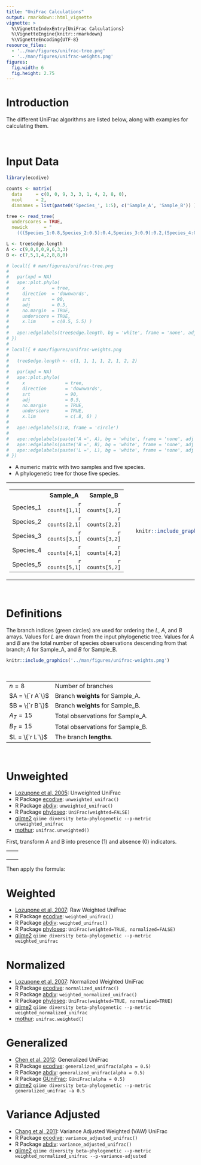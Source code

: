 ```yaml
---
title: "UniFrac Calculations"
output: rmarkdown::html_vignette
vignette: >
  %\VignetteIndexEntry{UniFrac Calculations}
  %\VignetteEngine{knitr::rmarkdown}
  %\VignetteEncoding{UTF-8}
resource_files:
  - '../man/figures/unifrac-tree.png'
  - '../man/figures/unifrac-weights.png'
figures:
  fig.width: 6
  fig.height: 2.75
---
```



# Introduction

The different UniFrac algorithms are listed below, along with examples for calculating them.


<br>

# Input Data

```r
library(ecodive)

counts <- matrix(
  data     = c(0, 0, 9, 3, 3, 1, 4, 2, 8, 0), 
  ncol     = 2, 
  dimnames = list(paste0('Species_', 1:5), c('Sample_A', 'Sample_B')) )

tree <- read_tree(
  underscores = TRUE,
  newick      = "
    (((Species_1:0.8,Species_2:0.5):0.4,Species_3:0.9):0.2,(Species_4:0.7,Species_5:0.3):0.6);" )

L <- tree$edge.length
A <- c(9,0,0,0,9,6,3,3)
B <- c(7,5,1,4,2,8,8,0)

# local({ # man/figures/unifrac-tree.png
#     
#   par(xpd = NA)
#   ape::plot.phylo(
#     x          = tree, 
#     direction  = 'downwards', 
#     srt        = 90, 
#     adj        = 0.5, 
#     no.margin  = TRUE,
#     underscore = TRUE,
#     x.lim      = c(0.5, 5.5) )
#   
#   ape::edgelabels(tree$edge.length, bg = 'white', frame = 'none', adj = -0.4)
# })
# 
# local({ # man/figures/unifrac-weights.png
#   
#   tree$edge.length <- c(1, 1, 1, 1, 2, 1, 2, 2)
#   
#   par(xpd = NA)
#   ape::plot.phylo(
#     x               = tree, 
#     direction       = 'downwards', 
#     srt             = 90, 
#     adj             = 0.5, 
#     no.margin       = TRUE,
#     underscore      = TRUE,
#     x.lim           = c(.8, 6) )
#   
#   ape::edgelabels(1:8, frame = 'circle')
#   
#   ape::edgelabels(paste('A =', A), bg = 'white', frame = 'none', adj = c(-0.4, -1.2))
#   ape::edgelabels(paste('B =', B), bg = 'white', frame = 'none', adj = c(-0.4,  0.0))
#   ape::edgelabels(paste('L =', L), bg = 'white', frame = 'none', adj = c(-0.3,  1.2))
# })
```

* A numeric matrix with two samples and five species.
* A phylogenetic tree for those five species.

<table><tr><td>

  <table>
  <tr><th>         </th><th>                    Sample_A   </th><th>                    Sample_B   </th></tr>
  <tr><td>Species_1</td><td align='right'> `r counts[1,1]` </td><td align='right'> `r counts[1,2]` </td></tr>
  <tr><td>Species_2</td><td align='right'> `r counts[2,1]` </td><td align='right'> `r counts[2,2]` </td></tr>
  <tr><td>Species_3</td><td align='right'> `r counts[3,1]` </td><td align='right'> `r counts[3,2]` </td></tr>
  <tr><td>Species_4</td><td align='right'> `r counts[4,1]` </td><td align='right'> `r counts[4,2]` </td></tr>
  <tr><td>Species_5</td><td align='right'> `r counts[5,1]` </td><td align='right'> `r counts[5,2]` </td></tr>
  </table>

</td><td>

```r
  knitr::include_graphics('../man/figures/unifrac-tree.png')
```

</td></tr></table>


<br>

# Definitions

The branch indices (green circles) are used for ordering the $L$, $A$, and $B$ arrays. Values for $L$ are drawn from the input phylogenetic tree. Values for $A$ and $B$ are the total number of species observations descending from that branch; $A$ for Sample_A, and $B$ for Sample_B.

```r
knitr::include_graphics('../man/figures/unifrac-weights.png')
```

<br>

<table>
<tr><td> $n = 8$         </td><td> Number of branches               </td></tr>
<tr><td> $A = \{`r A`\}$ </td><td> Branch **weights** for Sample_A. </td></tr>
<tr><td> $B = \{`r B`\}$ </td><td> Branch **weights** for Sample_B. </td></tr>
<tr><td> $A_T = 15$      </td><td> Total observations for Sample_A. </td></tr>
<tr><td> $B_T = 15$      </td><td> Total observations for Sample_B. </td></tr>
<tr><td> $L = \{`r L`\}$ </td><td> The branch **lengths**.          </td></tr>
</table>


<br>


# Unweighted

* [Lozupone et al, 2005](https://doi.org/10.1128/AEM.71.12.8228-8235.2005): Unweighted UniFrac
* R Package [ecodive](https://cran.r-project.org/package=ecodive): `unweighted_unifrac()`
* R Package [abdiv](https://doi.org/10.32614/CRAN.package.abdiv): `unweighted_unifrac()`
* R Package [phyloseq](https://doi.org/doi:10.18129/B9.bioc.phyloseq): `UniFrac(weighted=FALSE)`
* [qiime2](https://qiime2.org/) `qiime diversity beta-phylogenetic --p-metric unweighted_unifrac`
* [mothur](https://mothur.org/): `unifrac.unweighted()`


First, transform A and B into presence (1) and absence (0) indicators.

<table style='width:75%'><tr><td style='border-width:0'>

\begin{align*}
A  &= \{`r A`\} \\
A' &= \{`r as.numeric(A > 0)`\}
\end{align*}

</td><td style='border-width:0'>

\begin{align*}
B  &= \{`r B`\} \\
B' &= \{`r as.numeric(B > 0)`\}
\end{align*}

</td></tr></table>


Then apply the formula:

\begin{align*}
U &= \displaystyle \frac{\sum_{i = 1}^{n} L_i(|A'_i - B'_i|)}{\sum_{i = 1}^{n} L_i(max(A'_i,B'_i))}  \\ \\
U &= \displaystyle \frac{L_1(|A'_1-B'_1|) + L_2(|A'_2-B'_2|) + \cdots + L_n(|A'_n-B'_n|)}{L_1(max(A'_1,B'_1)) + L_2(max(A'_2,B'_2)) + \cdots + L_n(max(A'_n,B'_n))}  \\ \\
U &= \displaystyle \frac{0.2(|1-1|) + 0.4(|0-1|) + \cdots + 0.3(|1-0|)}{0.2(max(1,1)) + 0.4(max(0,1)) + \cdots + 0.3(max(1,0))}  \\ \\
U &= \displaystyle \frac{0.2(0) + 0.4(1) + 0.8(1) + 0.5(1) + 0.9(0) + 0.6(0) + 0.7(0) + 0.3(1)}{0.2(1) + 0.4(1) + 0.8(1) + 0.5(1) + 0.9(1) + 0.6(1) + 0.7(1) + 0.3(1)}  \\ \\
U &= \displaystyle \frac{0.4 + 0.8 + 0.5 + 0.3}{0.2 + 0.4 + 0.8 + 0.5 + 0.9 + 0.6 + 0.7 + 0.3}  \\ \\
U &= \displaystyle \frac{2}{4.4}  \\ \\
U &= 0.4545455
\end{align*}


# Weighted

* [Lozupone et al, 2007](https://doi.org/10.1128/AEM.01996-06): Raw Weighted UniFrac
* R Package [ecodive](https://cran.r-project.org/package=ecodive): `weighted_unifrac()`
* R Package [abdiv](https://doi.org/10.32614/CRAN.package.abdiv): `weighted_unifrac()`
* R Package [phyloseq](https://doi.org/doi:10.18129/B9.bioc.phyloseq): `UniFrac(weighted=TRUE, normalized=FALSE)`
* [qiime2](https://qiime2.org/) `qiime diversity beta-phylogenetic --p-metric weighted_unifrac`

\begin{align*}
W &= \sum_{i = 1}^{n} L_i|\frac{A_i}{A_T} - \frac{B_i}{B_T}|  \\ \\
W &= L_1|\frac{A_1}{A_T} - \frac{B_1}{B_T}| + L_2|\frac{A_2}{A_T} - \frac{B_2}{B_T}| + \cdots + L_n|\frac{A_n}{A_T} - \frac{B_n}{B_T}|  \\ \\
W &= 0.2|\frac{9}{15} - \frac{7}{15}| + 0.4|\frac{0}{15} - \frac{5}{15}| + \cdots + 0.3|\frac{3}{15} - \frac{0}{15}|  \\ \\
W &= 0.02\overline{6} + 0.1\overline{3} + 0.05\overline{3} + 0.1\overline{3} + 0.42 + 0.08 + 0.2\overline{3} + 0.06  \\ \\
W &= 1.14
\end{align*}


# Normalized

* [Lozupone et al, 2007](https://doi.org/10.1128/AEM.01996-06): Normalized Weighted UniFrac
* R Package [ecodive](https://cran.r-project.org/package=ecodive): `normalized_unifrac()`
* R Package [abdiv](https://doi.org/10.32614/CRAN.package.abdiv): `weighted_normalized_unifrac()`
* R Package [phyloseq](https://doi.org/doi:10.18129/B9.bioc.phyloseq): `UniFrac(weighted=TRUE, normalized=TRUE)`
* [qiime2](https://qiime2.org/) `qiime diversity beta-phylogenetic --p-metric weighted_normalized_unifrac`
* [mothur](https://mothur.org/): `unifrac.weighted()`

\begin{align*}

N &= \displaystyle \frac
  {\sum_{i = 1}^{n} L_i|\frac{A_i}{A_T} - \frac{B_i}{B_T}|}
  {\sum_{i = 1}^{n} L_i(\frac{A_i}{A_T} + \frac{B_i}{B_T})}
  \\ \\
  
N &= \displaystyle \frac
  {L_1|\frac{A_1}{A_T} - \frac{B_1}{B_T}| + L_2|\frac{A_2}{A_T} - \frac{B_2}{B_T}| + \cdots + L_n|\frac{A_n}{A_T} - \frac{B_n}{B_T}|}
  {L_1(\frac{A_1}{A_T} + \frac{B_1}{B_T}) + L_2(\frac{A_2}{A_T} + \frac{B_2}{B_T}) + \cdots + L_n(\frac{A_n}{A_T} + \frac{B_n}{B_T})}
  \\ \\
  
N &= \displaystyle \frac
  {0.2|\frac{9}{15} - \frac{7}{15}| + 0.4|\frac{0}{15} - \frac{5}{15}| + \cdots + 0.3|\frac{3}{15} - \frac{0}{15}|}
  {0.2(\frac{9}{15} + \frac{7}{15}) + 0.4(\frac{0}{15} + \frac{5}{15}) + \cdots + 0.3(\frac{3}{15} + \frac{0}{15})}
  \\ \\
  
N &= \displaystyle \frac
  {0.02\overline{6} + 0.1\overline{3} + 0.05\overline{3} + 0.1\overline{3} + 0.42 + 0.08 + 0.2\overline{3} + 0.06}
  {0.21\overline{3} + 0.1\overline{3} + 0.05\overline{3} + 0.1\overline{3} + 0.66 + 0.56 + 0.51\overline{3} + 0.06}
  \\ \\
  
N &= \displaystyle \frac{1.14}{2.326667}  \\ \\
N &= 0.4899713
\end{align*}



# Generalized

* [Chen et al. 2012](https://doi.org/10.1093/bioinformatics/bts342): Generalized UniFrac
* R Package [ecodive](https://cran.r-project.org/package=ecodive): `generalized_unifrac(alpha = 0.5)`
* R Package [abdiv](https://doi.org/10.32614/CRAN.package.abdiv): `generalized_unifrac(alpha = 0.5)`
* R Package [GUniFrac](https://cran.r-project.org/web/packages/GUniFrac/index.html): `GUniFrac(alpha = 0.5)`
* [qiime2](https://qiime2.org/) `qiime diversity beta-phylogenetic --p-metric generalized_unifrac -a 0.5`

\begin{align*}

G &= \displaystyle \frac
  {\sum_{i = 1}^{n} L_i(\frac{A_i}{A_T} + \frac{B_i}{B_T})^{\alpha}
    |\displaystyle \frac
      {\frac{A_i}{A_T} - \frac{B_i}{B_T}}
      {\frac{A_i}{A_T} + \frac{B_i}{B_T}} |}
  {\sum_{i = 1}^{n} L_i(\frac{A_i}{A_T} + \frac{B_i}{B_T})^{\alpha}}  \\ \\

G &= \displaystyle \frac
  {
    L_1(\frac{A_1}{A_T} + \frac{B_1}{B_T})^{0.5}
      |\displaystyle \frac
        {\frac{A_1}{A_T} - \frac{B_1}{B_T}}
        {\frac{A_1}{A_T} + \frac{B_1}{B_T}}| + 
    \cdots + 
    L_n(\frac{A_n}{A_T} + \frac{B_n}{B_T})^{0.5}
      |\displaystyle \frac
        {\frac{A_n}{A_T} - \frac{B_n}{B_T}}
        {\frac{A_n}{A_T} + \frac{B_n}{B_T}}|
  }{
    L_1(\frac{A_1}{A_T} + \frac{B_1}{B_T})^{0.5} + 
    \cdots + 
    L_n(\frac{A_n}{A_T} + \frac{B_n}{B_T})^{0.5}
  }  
  \\ \\

G &= \displaystyle \frac
  {
    0.2(\frac{9}{15} + \frac{7}{15})^{0.5}
      |\displaystyle \frac
        {\frac{9}{15} - \frac{7}{15}}
        {\frac{9}{15} + \frac{7}{15}}| + 
    \cdots + 
    0.3(\frac{3}{15} + \frac{0}{15})^{0.5}
      |\displaystyle \frac
        {\frac{3}{15} - \frac{0}{15}}
        {\frac{3}{15} + \frac{0}{15}}|
  }{
    0.2(\frac{9}{15} + \frac{7}{15})^{0.5} + 
    \cdots + 
    0.3(\frac{3}{15} + \frac{0}{15})^{0.5}
  }  
  \\ \\
  
G &\approx \displaystyle \frac
  {0.03 + 0.23 + 0.21 + 0.26 + 0.49 + 0.08 + 0.27 + 0.13}
  {0.21 + 0.23 + 0.21 + 0.26 + 0.77 + 0.58 + 0.60 + 0.13}
  \\ \\
  
G &= \displaystyle \frac{1.701419}{2.986235}  \\ \\
G &= 0.569754

\end{align*}



# Variance Adjusted

* [Chang et al, 2011](https://doi.org/10.1186/1471-2105-12-118): Variance Adjusted Weighted (VAW) UniFrac
* R Package [ecodive](https://cran.r-project.org/package=ecodive): `variance_adjusted_unifrac()`
* R Package [abdiv](https://doi.org/10.32614/CRAN.package.abdiv): `variance_adjusted_unifrac()`
* [qiime2](https://qiime2.org/) `qiime diversity beta-phylogenetic --p-metric weighted_normalized_unifrac --p-variance-adjusted`

\begin{align*}

V &= \displaystyle \frac
  {\sum_{i = 1}^{n} L_i\displaystyle \frac
    {|\frac{A_i}{A_T} - \frac{B_i}{B_T}|}
    {\sqrt{(A_i + B_i)(A_T + B_T - A_i - B_i)}} }
  {\sum_{i = 1}^{n} L_i\displaystyle \frac
    {\frac{A_i}{A_T} + \frac{B_i}{B_T}}
    {\sqrt{(A_i + B_i)(A_T + B_T - A_i - B_i)}} }  \\ \\

V &= \displaystyle \frac
  {
    L_1\displaystyle \frac
    {|\frac{A_1}{A_T} - \frac{B_1}{B_T}|}
    {\sqrt{(A_1 + B_1)(A_T + B_T - A_1 - B_1)}} + 
    \cdots + 
    L_n\displaystyle \frac
    {|\frac{A_n}{A_T} - \frac{B_n}{B_T}|}
    {\sqrt{(A_n + B_n)(A_T + B_T - A_n - B_n)}}
  }{
    L_1\displaystyle \frac
    {\frac{A_1}{A_T} + \frac{B_1}{B_T}}
    {\sqrt{(A_1 + B_1)(A_T + B_T - A_1 - B_1)}} + 
    \cdots + 
    L_n\displaystyle \frac
    {\frac{A_n}{A_T} + \frac{B_n}{B_T}}
    {\sqrt{(A_n + B_n)(A_T + B_T - A_n - B_n)}}
  }  
  \\ \\

V &= \displaystyle \frac
  {
    0.2\displaystyle \frac
    {|\frac{9}{15} - \frac{7}{15}|}
    {\sqrt{(9 + 7)(15 + 15 - 9 - 7)}} + 
    \cdots + 
    0.3\displaystyle \frac
    {|\frac{3}{15} - \frac{0}{15}|}
    {\sqrt{(3 + 0)(15 + 15 - 3 - 0)}}
  }{
    0.2\displaystyle \frac
    {\frac{9}{15} + \frac{7}{15}}
    {\sqrt{(9 + 7)(15 + 15 - 9 - 7)}} + 
    \cdots + 
    0.3\displaystyle \frac
    {\frac{3}{15} + \frac{0}{15}}
    {\sqrt{(3 + 0)(15 + 15 - 3 - 0)}}
  }  
  \\ \\
  
V &\approx \displaystyle \frac
  {0.002 + 0.012 + 0.010 + 0.013 + 0.029 + 0.005 + 0.016 + 0.007}
  {0.014 + 0.012 + 0.010 + 0.013 + 0.046 + 0.037 + 0.036 + 0.007}
  \\ \\
  
V &= \displaystyle \frac{4.09389}{4.174402}  \\ \\
V &= 0.9807128

\end{align*}


